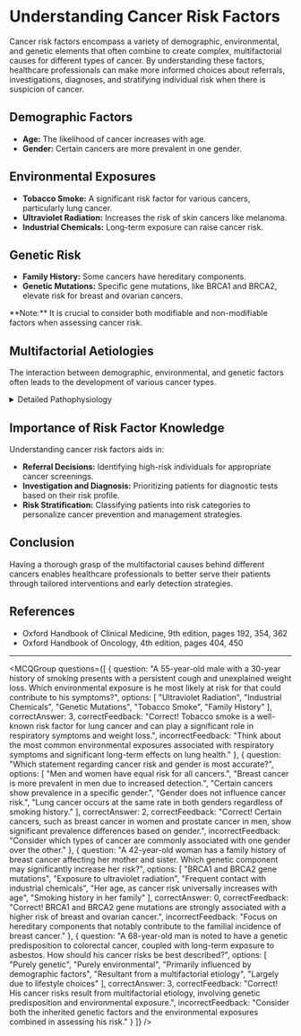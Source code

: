 
# Understanding Cancer Risk Factors

Cancer risk factors encompass a variety of demographic, environmental, and genetic elements that often combine to create complex, multifactorial causes for different types of cancer. By understanding these factors, healthcare professionals can make more informed choices about referrals, investigations, diagnoses, and stratifying individual risk when there is suspicion of cancer.

## Demographic Factors

- **Age:** The likelihood of cancer increases with age.
- **Gender:** Certain cancers are more prevalent in one gender.
  
## Environmental Exposures

- **Tobacco Smoke:** A significant risk factor for various cancers, particularly lung cancer.
- **Ultraviolet Radiation:** Increases the risk of skin cancers like melanoma.
- **Industrial Chemicals:** Long-term exposure can raise cancer risk.
  
## Genetic Risk

- **Family History:** Some cancers have hereditary components.
- **Genetic Mutations:** Specific gene mutations, like BRCA1 and BRCA2, elevate risk for breast and ovarian cancers.

<Callout emoji="⚠️">
**Note:** It is crucial to consider both modifiable and non-modifiable factors when assessing cancer risk.
</Callout>

## Multifactorial Aetiologies

The interaction between demographic, environmental, and genetic factors often leads to the development of various cancer types.

<details>
<summary>Detailed Pathophysiology</summary>

Cancer often results from a combination of genetic predispositions and environmental exposures. These interactions contribute to the progression of abnormal cell growth and eventual tumor development.

</details>

## Importance of Risk Factor Knowledge

Understanding cancer risk factors aids in:
- **Referral Decisions:** Identifying high-risk individuals for appropriate cancer screenings.
- **Investigation and Diagnosis:** Prioritizing patients for diagnostic tests based on their risk profile.
- **Risk Stratification:** Classifying patients into risk categories to personalize cancer prevention and management strategies.

## Conclusion

Having a thorough grasp of the multifactorial causes behind different cancers enables healthcare professionals to better serve their patients through tailored interventions and early detection strategies.

## References
- Oxford Handbook of Clinical Medicine, 9th edition, pages 192, 354, 362
- Oxford Handbook of Oncology, 4th edition, pages 404, 450

---

<MCQGroup questions={[
  {
    question: "A 55-year-old male with a 30-year history of smoking presents with a persistent cough and unexplained weight loss. Which environmental exposure is he most likely at risk for that could contribute to his symptoms?",
    options: [
      "Ultraviolet Radiation",
      "Industrial Chemicals",
      "Genetic Mutations",
      "Tobacco Smoke",
      "Family History"
    ],
    correctAnswer: 3,
    correctFeedback: "Correct! Tobacco smoke is a well-known risk factor for lung cancer and can play a significant role in respiratory symptoms and weight loss.",
    incorrectFeedback: "Think about the most common environmental exposures associated with respiratory symptoms and significant long-term effects on lung health."
  },
  {
    question: "Which statement regarding cancer risk and gender is most accurate?",
    options: [
      "Men and women have equal risk for all cancers.",
      "Breast cancer is more prevalent in men due to increased detection.",
      "Certain cancers show prevalence in a specific gender.",
      "Gender does not influence cancer risk.",
      "Lung cancer occurs at the same rate in both genders regardless of smoking history."
    ],
    correctAnswer: 2,
    correctFeedback: "Correct! Certain cancers, such as breast cancer in women and prostate cancer in men, show significant prevalence differences based on gender.",
    incorrectFeedback: "Consider which types of cancer are commonly associated with one gender over the other."
  },
  {
    question: "A 42-year-old woman has a family history of breast cancer affecting her mother and sister. Which genetic component may significantly increase her risk?",
    options: [
      "BRCA1 and BRCA2 gene mutations",
      "Exposure to ultraviolet radiation",
      "Frequent contact with industrial chemicals",
      "Her age, as cancer risk universally increases with age",
      "Smoking history in her family"
    ],
    correctAnswer: 0,
    correctFeedback: "Correct! BRCA1 and BRCA2 gene mutations are strongly associated with a higher risk of breast and ovarian cancer.",
    incorrectFeedback: "Focus on hereditary components that notably contribute to the familial incidence of breast cancer."
  },
  {
    question: "A 68-year-old man is noted to have a genetic predisposition to colorectal cancer, coupled with long-term exposure to asbestos. How should his cancer risks be best described?",
    options: [
      "Purely genetic",
      "Purely environmental",
      "Primarily influenced by demographic factors",
      "Resultant from a multifactorial etiology",
      "Largely due to lifestyle choices"
    ],
    correctAnswer: 3,
    correctFeedback: "Correct! His cancer risks result from multifactorial etiology, involving genetic predisposition and environmental exposure.",
    incorrectFeedback: "Consider both the inherited genetic factors and the environmental exposures combined in assessing his risk."
  }
]} />